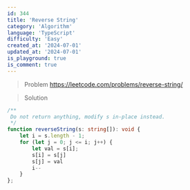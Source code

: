 ```yaml
---
id: 344
title: 'Reverse String'
category: 'Algorithm'
language: 'TypeScript'
difficulty: 'Easy'
created_at: '2024-07-01'
updated_at: '2024-07-01'
is_playground: true
is_comment: true
---
```


> Problem
https://leetcode.com/problems/reverse-string/

> Solution

``` typescript
/**
 Do not return anything, modify s in-place instead.
 */
function reverseString(s: string[]): void {
    let i = s.length - 1;
    for (let j = 0; j <= i; j++) {
        let val = s[i];
        s[i] = s[j]
        s[j] = val
        i--
    }
};
```
